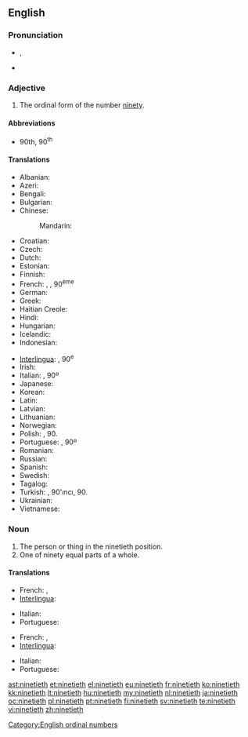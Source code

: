 ==English==

===Pronunciation===
* {{IPA|/ˈnaɪntiəθ/}}, {{X-SAMPA|/"naInti@T/}}
* {{hyphenation|nine|ti|eth}}

===Adjective===
{{en-adj|-}}

# The ordinal form of the number [[ninety]].

====Abbreviations====
* 90th, 90<sup>th</sup>

====Translations====
{{trans-top|ordinal form of ninety}}
* Albanian: {{t|sq|nëntëdhjetë}}
* Azeri: {{t|az|doxsanıncı}}
* Bengali: {{t|bn|নবতিতম|tr=nabatitama|sc=Beng}}
* Bulgarian: {{t|bg|деветдесети|tr=devetdeseti|sc=Cyrl}}
* Chinese:
*: Mandarin: {{t|zh|第九十|tr=dì jiǔshí|sc=Hani}}
* Croatian: {{t|hr|devedeseti}}
* Czech: {{t|cs|devadesátý}}
* Dutch: {{t|nl|negentigste}}
* Estonian: {{t|et|üheksakümnes}}
* Finnish: {{t|fi|yhdeksäskymmenes}}
* French: {{qualifier|France, Quebec}} {{t|fr|quatre-vingt-dixième}}, {{qualifier|Belgium, Luxembourg, Switzerland}} {{t|fr|nonantième}}, 90<sup>ème</sup>  {{attention|fr|Quebec and Luxembourg need to be checked by native speakers}}
* German: {{t|de|neunzigste}}
* Greek: {{t|el|ενενηκοστή|tr=eneni̱kostí̱|sc=Grek}}
* Haitian Creole: {{tø|ht|dizyèm}}
* Hindi: {{t|hi|नव्वेवां|tr=navvēvāṁ|sc=Deva}}
* Hungarian: {{t|hu|kilencvenedik}}
* Icelandic: {{t|is|nítugasta}}
* Indonesian: {{t|id|kesembilanpuluh}}
{{trans-mid}}
* [[Interlingua]]: {{t|ia|novantesime}}, 90<sup>e</sup>
* Irish: {{t|ga|nóchadú}}
* Italian: {{t|it|novantesimo}}, 90º
* Japanese: {{t|ja|第九十|tr=dai kyū jū|sc=Jpan}}
* Korean: {{t|ko|제 구십|tr=je gusib|sc=Kore}}
* Latin: {{t|la|nonagesimus}}
* Latvian: {{t|lv|deviņdesmitais}}
* Lithuanian: {{t|lt|devyniasdešimtas}}
* Norwegian: {{t|no|nittinde}}
* Polish: {{t|pl|dziewięćdziesiąty}}, 90.
* Portuguese: {{t|pt|nonagésimo}}, 90º
* Romanian: {{t|ro|nouăzecilea}}
* Russian: {{t|ru|девяностый|tr=devyanostyĭ|sc=Cyrl}}
* Spanish: {{t|es|nonagésimo}}
* Swedish: {{t|sv|nittionde}}
* Tagalog: {{t|tl|pansiyamnapu}}
* Turkish: {{t|tr|doksanıncı}}, 90'ıncı, 90.
* Ukrainian: {{t|uk|дев'яностих|tr=dev'yanostykh|sc=Cyrl}}
* Vietnamese: {{t|vi|thứ chín mươi|sc=Thai}}
{{trans-bottom}}

===Noun===
{{en-noun}}

# The person or thing in the ninetieth position.
# One of ninety equal parts of a whole.

====Translations====
{{trans-top|person or thing in the ninetieth position}}
* French: {{qualifier|France, Quebec}} {{t|fr|quatre-vingt-dixième|m|f}}, {{qualifier|Belgium, Luxembourg, Switzerland}} {{t|fr|nonantième|m|f}} {{attention|fr|Quebec and Luxembourg need to be checked by native speakers}}
* [[Interlingua]]: {{t|ia|novantesimo|m}}
{{trans-mid}}
* Italian: {{t|it|novantesimo|m}}
* Portuguese: {{t|pt|nonagésimo|m}}
{{trans-bottom}}

{{trans-top|one of ninety equal parts of a whole}}
* French: {{qualifier|France, Quebec}} {{t|fr|quatre-vingt-dixième|m}}, {{qualifier|Belgium, Luxembourg, Switzerland}} {{t|fr|nonantième|m}} {{attention|fr|Quebec and Luxembourg need to be checked by native speakers}}
* [[Interlingua]]: {{t|ia|novantesimo|m}}
{{trans-mid}}
* Italian: {{t|it|novantesimo|m}}
* Portuguese: {{t|pt|nonagésimo|m}}
{{trans-bottom}}

[[Category:English ordinal numbers]]

[[ast:ninetieth]]
[[et:ninetieth]]
[[el:ninetieth]]
[[eu:ninetieth]]
[[fr:ninetieth]]
[[ko:ninetieth]]
[[kk:ninetieth]]
[[lt:ninetieth]]
[[hu:ninetieth]]
[[my:ninetieth]]
[[nl:ninetieth]]
[[ja:ninetieth]]
[[oc:ninetieth]]
[[pl:ninetieth]]
[[pt:ninetieth]]
[[fi:ninetieth]]
[[sv:ninetieth]]
[[te:ninetieth]]
[[vi:ninetieth]]
[[zh:ninetieth]]